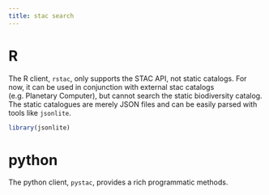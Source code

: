 ```yaml
---
title: stac search
---
```



# R 

The R client, `rstac`, only supports the STAC API, not static catalogs.  For now, it can be used in conjunction with external stac catalogs (e.g. Planetary Computer), but cannot search the static biodiversity catalog.  The static catalogues are merely JSON files and can be easily parsed with tools like `jsonlite`.  

```r
library(jsonlite)
```

# python

The python client, `pystac`, provides a rich programmatic methods.  
